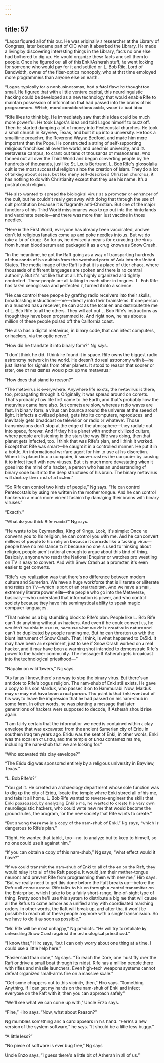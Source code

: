```yaml
---
---
---
```

title: 57
---

“Lagos figured all of this out. He was originally a researcher at the Library of Congress, later became part of CIC when it absorbed the Library. He made a living by discovering interesting things in the Library, facts no one else had bothered to dig up. He would organize these facts and sell them to people. Once he figured out all of this Enki/Asherah stuff, he went looking for someone who would pay for it and settled on L. Bob Rife, Lord of Bandwidth, owner of the fiber-optics monopoly, who at that time employed more programmers than anyone else on earth.

“Lagos, typically for a nonbusinessman, had a fatal flaw: he thought too small. He figured that with a little venture capital, this neurolinguistic hacking could be developed as a new technology that would enable Rife to maintain possession of information that had passed into the brains of his programmers. Which, moral considerations aside, wasn't a bad idea.

“Rife likes to think big. He immediately saw that this idea could be much more powerful. He took Lagos's idea and told Lagos himself to buzz off. Then he started dumping a lot of money into Pentecostal churches. He took a small church in Bayview, Texas, and built it up into a university. He took a smalltime preacher, the Reverend Wayne Bedford, and made him more important than the Pope. He constructed a string of self-supporting religious franchises all over the world, and used his university, and its Metaverse campus, to crank out tens of thousands of missionaries, who fanned out all over the Third World and began converting people by the hundreds of thousands, just like St. Louis Bertrand. L. Bob Rife's glossolalia cult is the most successful religion since the creation of Islam. They do a lot of talking about Jesus, but like many self-described Christian churches, it has nothing to do with Christianity except that they use his name. It's a postrational religion.

“He also wanted to spread the biological virus as a promoter or enhancer of the cult, but he couldn't really get away with doing that through the use of cult prostitution because it is flagrantly anti-Christian. But one of the major functions of his Third World missionaries was to go out into the hinterlands and vaccinate people—and there was more than just vaccine in those needles.

“Here in the First World, everyone has already been vaccinated, and we don't let religious fanatics come up and poke needles into us. But we do take a lot of drugs. So for us, he devised a means for extracting the virus from human blood serum and packaged it as a drug known as Snow Crash.

“In the meantime, he got the Raft going as a way of transporting hundreds of thousands of his cultists from the wretched parts of Asia into the United States. The media image of the Raft is that it is a place of utter chaos, where thousands of different languages are spoken and there is no central authority. But it's not like that at all. It's highly organized and tightly controlled. These people are all talking to each other in tongues. L. Bob Rife has taken xenoglossia and perfected it, turned it into a science.

“He can control these people by grafting radio receivers into their skulls, broadcasting instructions—me—directly into their brainstems. If one person in a hundred has a receiver, he can act as the local en and distribute the me of L. Bob Rife to all the others. They will act out L. Bob Rife's instructions as though they have been programmed to. And right now, he has about a million of these people poised off the California coast.

“He also has a digital metavirus, in binary code, that can infect computers, or hackers, via the optic nerve.”

“How did he translate it into binary form?” Ng says.

“I don't think he did. I think he found it in space. Rife owns the biggest radio astronomy network in the world. He doesn't do real astronomy with it—he just listens for signals from other planets. It stood to reason that sooner or later, one of his dishes would pick up the metavirus.”

“How does that stand to reason?”

“The metavirus is everywhere. Anywhere life exists, the metavirus is there, too, propagating through it. Originally, it was spread around on comets. That's probably how life first came to the Earth, and that's probably how the metavirus came here also. But comets are slow, whereas radio waves are fast. In binary form, a virus can bounce around the universe at the speed of light. It infects a civilized planet, gets into its computers, reproduces, and inevitably gets broadcast on television or radio or whatever. Those transmissions don't stop at the edge of the atmosphere—they radiate out into space, forever. And if they hit a planet with another civilized culture, where people are listening to the stars the way Rife was doing, then that planet gets infected, too. I think that was Rife's plan, and I think it worked. Except that Rife was smart—he caught it in a controlled manner. He put it in a bottle. An informational warfare agent for him to use at his discretion. When it is placed into a computer, it snow-crashes the computer by causing it to infect itself with new viruses. But it is much more devastating when it goes into the mind of a hacker, a person who has an understanding of binary code built into the deep structures of his brain. The binary metavirus will destroy the mind of a hacker.”

“So Rife can control two kinds of people,” Ng says. “He can control Pentecostals by using me written in the mother tongue. And he can control hackers in a much more violent fashion by damaging their brains with binary viruses.”

“Exactly.”

“What do you think Rife wants?” Ng says.

“He wants to be Ozymandias, King of Kings. Look, it's simple: Once he converts you to his religion, he can control you with me. And he can convert millions of people to his religion because it spreads like a fucking virus—people have no resistance to it because no one is used to thinking about religion, people aren't rational enough to argue about this kind of thing. Basically, anyone who reads the National Enquirer or watches pro wrestling on TV is easy to convert. And with Snow Crash as a promoter, it's even easier to get converts.

“Rife's key realization was that there's no difference between modern culture and Sumerian. We have a huge workforce that is illiterate or alliterate and relies on TV—which is sort of an oral tradition. And we have a small, extremely literate power elite—the people who go into the Metaverse, basically—who understand that information is power, and who control society because they have this semimystical ability to speak magic computer languages.

“That makes us a big stumbling block to Rife's plan. People like L. Bob Rife can't do anything without us hackers. And even if he could convert us, he wouldn't be able to use us, because what we do is creative in nature and can't be duplicated by people running me. But he can threaten us with the blunt instrument of Snow Crash. That, I think, is what happened to Da5id. It may have been an experiment, just to see if Snow Crash worked on a real hacker, and it may have been a warning shot intended to demonstrate Rife's power to the hacker community. The message: If Asherah gets broadcast into the technological priesthood—”

“Napalm on wildflowers,” Ng says.

“As far as I know, there's no way to stop the binary virus. But there's an antidote to Rife's bogus religion. The nam-shub of Enki still exists. He gave a copy to his son Marduk, who passed it on to Hammurabi. Now, Marduk may or may not have been a real person. The point is that Enki went out of his way to leave the impression that he had passed on his nam-shub in some form. In other words, he was planting a message that later generations of hackers were supposed to decode, if Asherah should rise again.

“I am fairly certain that the information we need is contained within a clay envelope that was excavated from the ancient Sumerian city of Eridu in southern Iraq ten years ago. Eridu was the seat of Enki; in other words, Enki was the local en of Eridu, and the temple of Eridu contained his me, including the nam-shub that we are looking for.”

“Who excavated this clay envelope?”

“The Eridu dig was sponsored entirely by a religious university in Bayview, Texas.”

“L. Bob Rife's?”

“You got it. He created an archaeology department whose sole function was to dig up the city of Eridu, locate the temple where Enki stored all of his me, and take it all home. L. Bob Rife wanted to reverse-engineer the skills that Enki possessed; by analyzing Enki's me, he wanted to create his very own neurolinguistic hackers, who could write new me that would become the ground rules, the program, for the new society that Rife wants to create.”

“But among these me is a copy of the nam-shub of Enki,” Ng says, “which is dangerous to Rife's plan.”

“Right. He wanted that tablet, too—not to analyze but to keep to himself, so no one could use it against him.”

“If you can obtain a copy of this nam-shub,” Ng says, “what effect would it have?”

“If we could transmit the nam-shub of Enki to all of the en on the Raft, they would relay it to all of the Raft people. It would jam their mother-tongue neurons and prevent Rife from programming them with new me,” Hiro says. “But we really need to get this done before the Raft breaks up—before the Refus all come ashore. Rife talks to his en through a central transmitter on the Enterprise, which I take to be a fairly short-range, line-of-sight type of thing. Pretty soon he'll use this system to distribute a big me that will cause all the Refus to come ashore as a unified army with coordinated marching orders. In other words, the Raft will break up, and after that it won't be possible to reach all of these people anymore with a single transmission. So we have to do it as soon as possible.”

“Mr. Rife will be most unhappy,” Ng predicts. “He will try to retaliate by unleashing Snow Crash against the technological priesthood.”

“I know that,” Hiro says, “but I can only worry about one thing at a time. I could use a little help here.”

“Easier said than done,” Ng says. “To reach the Core, one must fly over the Raft or drive a small boat through its midst. Rife has a million people there with rifles and missile launchers. Even high-tech weapons systems cannot defeat organized small-arms fire on a massive scale.”

“Get some choppers out to this vicinity, then,” Hiro says. “Something. Anything. If I can get my hands on the nam-shub of Enki and infect everyone on the Raft with it, then you can approach safely.”

“We'll see what we can come up with,” Uncle Enzo says.

“Fine,” Hiro says. “Now, what about Reason?”

Ng mumbles something and a card appears in his hand. “Here's a new version of the system software,” he says. “It should be a little less buggy.”

“A little less?”

“No piece of software is ever bug free,” Ng says.

Uncle Enzo says, “I guess there's a little bit of Asherah in all of us.”